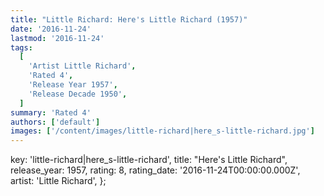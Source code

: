 ```yaml
---
title: "Little Richard: Here's Little Richard (1957)"
date: '2016-11-24'
lastmod: '2016-11-24'
tags:
  [
    'Artist Little Richard',
    'Rated 4',
    'Release Year 1957',
    'Release Decade 1950',
  ]
summary: 'Rated 4'
authors: ['default']
images: ['/content/images/little-richard|here_s-little-richard.jpg']
---
```


  key: 'little-richard|here_s-little-richard',
  title: "Here's Little Richard",
  release_year: 1957,
  rating: 8,
  rating_date: '2016-11-24T00:00:00.000Z',
  artist: 'Little Richard',
};

<MusicRating data={data} />
